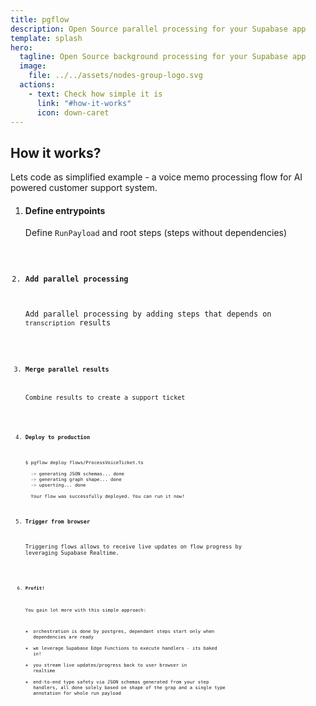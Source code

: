 ```yaml
---
title: pgflow
description: Open Source parallel processing for your Supabase app
template: splash
hero:
  tagline: Open Source background processing for your Supabase app
  image:
    file: ../../assets/nodes-group-logo.svg
  actions:
    - text: Check how simple it is
      link: "#how-it-works"
      icon: down-caret
---
```



## How it works?

Lets code as simplified example - a voice memo processing flow
for AI powered customer support system.

<Steps>

1. #### Define entrypoints

   Define `RunPayload` and root steps (steps without dependencies)

   <Code code={stripSetupCode(_01_entrypoint)} lang="ts" />

2. #### Add parallel processing

   Add parallel processing by adding steps that depends on `transcription` results

   <Code code={stripSetupCode(_02_parallel_processing)} lang="ts" />

3. #### Merge parallel results

   Combine results to create a support ticket

   <Code code={stripSetupCode(_03_combine)} lang="ts" />

4. #### Deploy to production

   ```sh
   $ pgflow deploy flows/ProcessVoiceTicket.ts

     -> generating JSON schemas... done
     -> generating graph shape... done
     -> upserting... done

     Your flow was successfully deployed. You can run it now!
   ```

5. #### Trigger from browser 

   Triggering flows allows to receive live updates on flow progress by leveraging Supabase Realtime.

   <Code code={stripSetupCode(_05_trigger)} lang="ts" />

6. #### Profit! 

   You gain lot more with this simple approach:

   - orchestration is done by postgres, dependant steps start only when dependencies are ready
   - we leverage Supabase Edge Functions to execute handlers - its baked in!
   - you stream live updates/progress back to user browser in realtime
   - end-to-end type safety via JSON schemas generated from your step handlers, all done solely based on shape of the grap and a single type annotation for whole run payload

</Steps>
